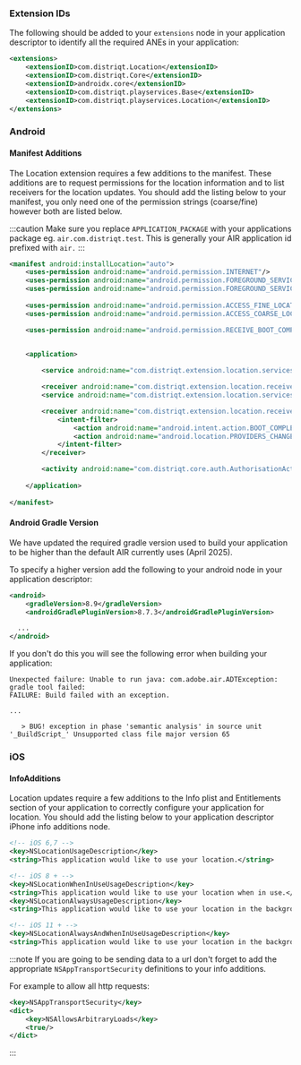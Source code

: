 
### Extension IDs

The following should be added to your `extensions` node in your application descriptor to identify all the required ANEs in your application:

```xml
<extensions>
    <extensionID>com.distriqt.Location</extensionID>
    <extensionID>com.distriqt.Core</extensionID>
    <extensionID>androidx.core</extensionID>
    <extensionID>com.distriqt.playservices.Base</extensionID>
    <extensionID>com.distriqt.playservices.Location</extensionID>
</extensions>
```



### Android

#### Manifest Additions

The Location extension requires a few additions to the manifest. These additions are to request permissions for the location information and to list receivers for the location updates. You should add the listing below to your manifest, you only need one of the permission 
strings (coarse/fine) however both are listed below.

:::caution
Make sure you replace `APPLICATION_PACKAGE` with your applications package eg. `air.com.distriqt.test`.
This is generally your AIR application id prefixed with `air.`
:::


```xml
<manifest android:installLocation="auto">
    <uses-permission android:name="android.permission.INTERNET"/>
    <uses-permission android:name="android.permission.FOREGROUND_SERVICE" />
    <uses-permission android:name="android.permission.FOREGROUND_SERVICE_LOCATION"/>
    
    <uses-permission android:name="android.permission.ACCESS_FINE_LOCATION"/>
    <uses-permission android:name="android.permission.ACCESS_COARSE_LOCATION" />

    <uses-permission android:name="android.permission.RECEIVE_BOOT_COMPLETED"/>


    <application>
    
        <service android:name="com.distriqt.extension.location.services.LocationUpdateService" android:foregroundServiceType="location" android:exported="true" android:enabled="true" />

        <receiver android:name="com.distriqt.extension.location.receivers.GeofenceTransitionReceiver" android:exported="true" android:enabled="true" />
        <service android:name="com.distriqt.extension.location.services.GeofenceRestartService" android:exported="true" android:enabled="true" />

        <receiver android:name="com.distriqt.extension.location.receivers.BootReceiver" android:exported="true" android:enabled="true" >
            <intent-filter>
                <action android:name="android.intent.action.BOOT_COMPLETED"/>
                <action android:name="android.location.PROVIDERS_CHANGED"/>
            </intent-filter>
        </receiver>

        <activity android:name="com.distriqt.core.auth.AuthorisationActivity" android:exported="false" android:theme="@android:style/Theme.Translucent.NoTitleBar"/>
        
    </application>
    
</manifest>
```


#### Android Gradle Version 

We have updated the required gradle version used to build your application to be higher than the default AIR currently uses (April 2025). 

To specify a higher version add the following to your android node in your application descriptor:

```xml
<android>
    <gradleVersion>8.9</gradleVersion>
    <androidGradlePluginVersion>8.7.3</androidGradlePluginVersion>

  ...
</android>
```

If you don't do this you will see the following error when building your application:

```
Unexpected failure: Unable to run java: com.adobe.air.ADTException: gradle tool failed: 
FAILURE: Build failed with an exception.

...

   > BUG! exception in phase 'semantic analysis' in source unit '_BuildScript_' Unsupported class file major version 65
```



### iOS

#### InfoAdditions

Location updates require a few additions to the Info plist and Entitlements section of your application to correctly configure your application for location. You should add the listing below to your application descriptor iPhone info additions node.

```xml
<!-- iOS 6,7 -->
<key>NSLocationUsageDescription</key>
<string>This application would like to use your location.</string>

<!-- iOS 8 + -->
<key>NSLocationWhenInUseUsageDescription</key>
<string>This application would like to use your location when in use.</string>
<key>NSLocationAlwaysUsageDescription</key>
<string>This application would like to use your location in the background.</string>

<!-- iOS 11 + -->
<key>NSLocationAlwaysAndWhenInUseUsageDescription</key>
<string>This application would like to use your location in the background and the foreground.</string>
```


:::note
If you are going to be sending data to a url don't forget to add the appropriate `NSAppTransportSecurity` definitions to your info additions.

For example to allow all http requests:

```xml
<key>NSAppTransportSecurity</key>
<dict>
	<key>NSAllowsArbitraryLoads</key>
	<true/>
</dict>
```

:::

